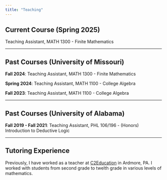 ```yaml
---
title: "Teaching"
---
```


## Current Course (Spring 2025)

Teaching Assistant, MATH 1300 - Finite Mathematics

------------------------------------------------------------------------

## Past Courses (University of Missouri)

**Fall 2024**: Teaching Assistant, MATH 1300 - Finite Mathematics

**Spring 2024**: Teaching Assistant, MATH 1100 - College Algebra

**Fall 2023**: Teaching Assistant, MATH 1100 - College Algebra

------------------------------------------------------------------------

## Past Courses (University of Alabama)

**Fall 2019 - Fall 2021**: Teaching Assistant, PHL 106/196 - (Honors) Introduction to Deductive Logic

------------------------------------------------------------------------

## Tutoring Experience

Previously, I have worked as a teacher at [C2Education](https://www.c2educate.com/locations/ardmore-pa/) in Ardmore, PA. I worked with students from second grade to twelth grade in various levels of mathematics.